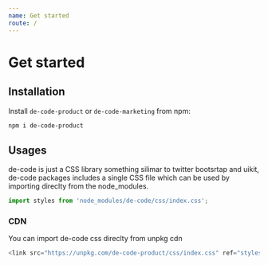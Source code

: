 ```yaml
---
name: Get started
route: /
---
```



# Get started

## Installation
Install `de-code-product` or `de-code-marketing` from npm:

```bash
npm i de-code-product
```

## Usages
de-code is just a CSS library something silimar to twitter bootsrtap and uikit, de-code packages includes a single CSS file which can be used by importing direclty from the node_modules.

```js
import styles from 'node_modules/de-code/css/index.css';
```
### CDN
You can import de-code css direclty from unpkg cdn
```js
<link src="https://unpkg.com/de-code-product/css/index.css" ref="stylesheet">
```
